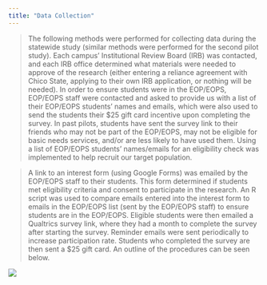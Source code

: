 ```yaml
---
title: "Data Collection"
---
```


> The following methods were performed for collecting data during the statewide study (similar methods were performed for the second pilot study). Each campus' Institutional Review Board (IRB) was contacted, and each IRB office determined what materials were needed to approve of the research (either entering a reliance agreement with Chico State, applying to their own IRB application, or nothing will be needed). In order to ensure students were in the EOP/EOPS, EOP/EOPS staff were contacted and asked to provide us with a list of their EOP/EOPS students' names and emails, which were also used to send the students their \$25 gift card incentive upon completing the survey. In past pilots, students have sent the survey link to their friends who may not be part of the EOP/EOPS, may not be eligible for basic needs services, and/or are less likely to have used them. Using a list of EOP/EOPS students' names/emails for an eligibility check was implemented to help recruit our target population.

> A link to an interest form (using Google Forms) was emailed by the EOP/EOPS staff to their students. This form determined if students met eligibility criteria and consent to participate in the research. An R script was used to compare emails entered into the interest form to emails in the EOP/EOPS list (sent by the EOP/EOPS staff) to ensure students are in the EOP/EOPS. Eligible students were then emailed a Qualtrics survey link, where they had a month to complete the survey after starting the survey. Reminder emails were sent periodically to increase participation rate. Students who completed the survey are then sent a \$25 gift card. An outline of the procedures can be seen below.

![](BNS%20Automated%20R%20Process%20Flowchart.png)
